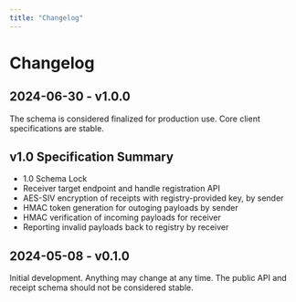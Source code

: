 ```yaml
---
title: "Changelog"
---
```


# Changelog

## 2024-06-30 - v1.0.0

The schema is considered finalized for production use. Core client specifications are stable.

v1.0 Specification Summary
--
- 1.0 Schema Lock
- Receiver target endpoint and handle registration API
- AES-SIV encryption of receipts with registry-provided key, by sender
- HMAC token generation for outoging payloads by sender
- HMAC verification of incoming payloads for receiver
- Reporting invalid payloads back to registry by receiver

## 2024-05-08 - v0.1.0

Initial development. Anything may change at any time. The public API and receipt schema should not be considered stable.
